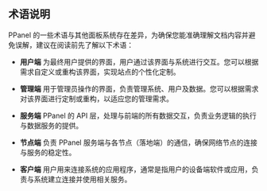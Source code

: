 ## 术语说明

PPanel 的一些术语与其他面板系统存在差异，为确保您能准确理解文档内容并避免误解，建议在阅读前先了解以下术语：

- **用户端**
  为最终用户提供的界面，用户通过该界面与系统进行交互。您可以根据需求自定义或重构该界面，实现站点的个性化定制。

- **管理端**
  用于管理员操作的界面，负责管理系统、用户及数据。您可以根据需求对该界面进行定制或重构，以适应您的管理需求。

- **服务端**
  PPanel 的 API 层，处理与前端的所有数据交互，负责业务逻辑的执行与数据服务的提供。

- **节点端**
  负责 PPanel 服务端与各节点（落地端）的通信，确保网络节点的连接与服务的稳定性。

- **客户端**
  用户用来连接系统的应用程序，通常是指用户的设备端软件或应用，负责与系统建立连接并使用相关服务。


<Giscus />
